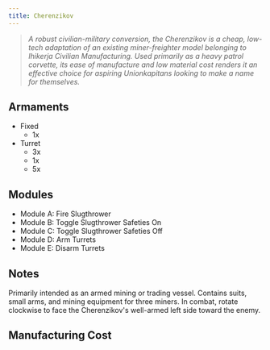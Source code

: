 ```yaml
---
title: Cherenzikov
---
```



> *A robust civilian-military conversion, the Cherenzikov is a cheap, low-tech adaptation of an existing miner-freighter model belonging to Ihikerja Civilian Manufacturing. Used primarily as a heavy patrol corvette, its ease of manufacture and low material cost renders it an effective choice for aspiring Unionkapitans looking to make a name for themselves.*


## Armaments
* Fixed
    * 1x <ShipWeapon weaponID="SHISlugthrowerTurret" />
* Turret
    * 3x <ShipWeapon weaponID="WeaponTurretVulcanNCWL" />
    * 1x <ShipWeapon weaponID="WeaponTurretSwarmerNCWL" />
    * 5x <ShipWeapon weaponID="WeaponTurretPDTNCWL" />


## Modules
* Module A: Fire Slugthrower
* Module B: Toggle Slugthrower Safeties On
* Module C: Toggle Slugthrower Safeties Off
* Module D: Arm Turrets
* Module E: Disarm Turrets


## Notes

Primarily intended as an armed mining or trading vessel. Contains suits, small arms, and mining equipment for three miners. In combat, rotate clockwise to face the Cherenzikov's well-armed left side toward the enemy.


## Manufacturing Cost

<ShipCost shipName={frontmatter.title} />